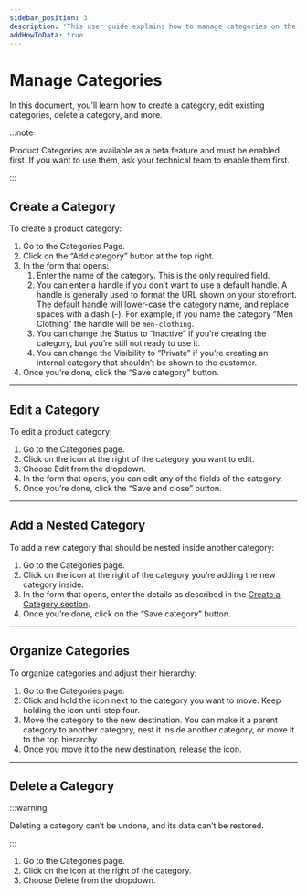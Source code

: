 ```yaml
---
sidebar_position: 3
description: 'This user guide explains how to manage categories on the InBzar Admin. Learn how to create a category, edit existing categories, delete a category, and more.'
addHowToData: true
---
```



# Manage Categories

In this document, you’ll learn how to create a category, edit existing categories, delete a category, and more.

:::note

Product Categories are available as a beta feature and must be enabled first. If you want to use them, ask your technical team to enable them first.

:::

## Create a Category

To create a product category:

1. Go to the Categories Page.
2. Click on the “Add category” button at the top right.
3. In the form that opens:
    1. Enter the name of the category. This is the only required field.
    2. You can enter a handle if you don’t want to use a default handle. A handle is generally used to format the URL shown on your storefront. The default handle will lower-case the category name, and replace spaces with a dash (-). For example, if you name the category “Men Clothing” the handle will be `men-clothing`.
    3. You can change the Status to “Inactive” if you’re creating the category, but you’re still not ready to use it.
    4. You can change the Visibility to “Private” if you’re creating an internal category that shouldn’t be shown to the customer.
4. Once you’re done, click the “Save category” button.

---

## Edit a Category

To edit a product category:

1. Go to the Categories page.
2. Click on the <UiIcon lightIcon="https://res.cloudinary.com/dza7lstvk/image/upload/v1667999308/InBzar%20Docs/UI%20Icons/1ordBC6_ssysel.png" darkIcon="https://res.cloudinary.com/dza7lstvk/image/upload/v1667999326/InBzar%20Docs/UI%20Icons/dSwWYBH_stzgoi.png" alt="three dots" /> icon at the right of the category you want to edit.
3. Choose Edit from the dropdown.
4. In the form that opens, you can edit any of the fields of the category.
5. Once you’re done, click the “Save and close” button.

---

## Add a Nested Category

To add a new category that should be nested inside another category:

1. Go to the Categories page.
2. Click on the <UiIcon lightIcon="https://res.cloudinary.com/dza7lstvk/image/upload/v1667999131/InBzar%20Docs/UI%20Icons/1hL8NiW_lqmjcq.png" darkIcon="https://res.cloudinary.com/dza7lstvk/image/upload/v1667999150/InBzar%20Docs/UI%20Icons/8LtkPqW_jyqz5i.png" alt="plus" /> icon at the right of the category you’re adding the new category inside.
3. In the form that opens, enter the details as described in the [Create a Category section](#create-a-category).
4. Once you’re done, click on the “Save category” button.

---

## Organize Categories

To organize categories and adjust their hierarchy:

1. Go to the Categories page.
2. Click and hold the <UiIcon lightIcon="https://res.cloudinary.com/dza7lstvk/image/upload/v1667999654/InBzar%20Docs/UI%20Icons/zp2QTbO_io0f7i.png" darkIcon="https://res.cloudinary.com/dza7lstvk/image/upload/v1667999668/InBzar%20Docs/UI%20Icons/ZPpOcvi_h14vyz.png" alt="grip" /> icon next to the category you want to move. Keep holding the icon until step four.
3. Move the category to the new destination. You can make it a parent category to another category, nest it inside another category, or move it to the top hierarchy.
4. Once you move it to the new destination, release the <UiIcon lightIcon="https://res.cloudinary.com/dza7lstvk/image/upload/v1667999654/InBzar%20Docs/UI%20Icons/zp2QTbO_io0f7i.png" darkIcon="https://res.cloudinary.com/dza7lstvk/image/upload/v1667999668/InBzar%20Docs/UI%20Icons/ZPpOcvi_h14vyz.png" alt="grip" /> icon.

---

## Delete a Category

:::warning

Deleting a category can’t be undone, and its data can’t be restored.

:::

1. Go to the Categories page.
2. Click on the <UiIcon lightIcon="https://res.cloudinary.com/dza7lstvk/image/upload/v1667999308/InBzar%20Docs/UI%20Icons/1ordBC6_ssysel.png" darkIcon="https://res.cloudinary.com/dza7lstvk/image/upload/v1667999326/InBzar%20Docs/UI%20Icons/dSwWYBH_stzgoi.png" alt="three dots" /> icon at the right of the category.
3. Choose Delete from the dropdown.
